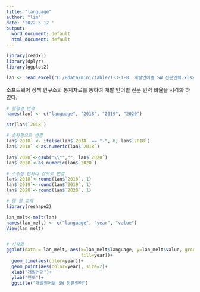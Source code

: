 ---
title: "language"
author: "lim"
date: '2022 5 12 '
output:
  word_document: default
  html_document: default
---

```{r language}
library(readxl)
library(dplyr)
library(ggplot2)

lan <- read_excel("C:/Bdata/mini/table/1-3-1-8. 개발언어별 SW 전문인력.xlsx")
```

소프트웨어 정책 연구소의 통계자료를 통하여 개발 언어별 전문 인력 비율을 시각화 하였다.
```{r language2}
# 컬럼명 변경
names(lan) <- c("language", "2018", "2019", "2020") 

str(lan$`2018`)

# 숫자형으로 변경
lan$`2018` <- ifelse(lan$`2018` == "-", 0, lan$`2018`)
lan$`2018` <-as.numeric(lan$`2018`)

lan$`2020`<-gsub("\\*","", lan$`2020`)
lan$`2020`<-as.numeric(lan$`2020`)

# 소수점 한자리 값으로 변경
lan$`2018`<-round(lan$`2018`, 1)
lan$`2019`<-round(lan$`2019`, 1)
lan$`2020`<-round(lan$`2020`, 1)

# 행 열 교체
library(reshape2)

lan_melt<-melt(lan)
names(lan_melt) <- c("language", "year", "value") 
View(lan_melt)


# 시각화
ggplot(data = lan_melt, aes(x=lan_melt$language, y=lan_melt$value, group = lan_melt$year,
                            fill=year))+
  geom_line(aes(color=year))+
  geom_point(aes(color=year), size=2)+
  xlab("개발언어")+
  ylab("연도")+
  ggtitle("개발언어별 SW 전문인력")

```


